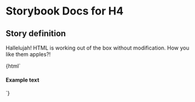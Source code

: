 

# Storybook Docs for H4

<Meta title="govtnz-import" />

## Story definition

Hallelujah! HTML is working out of the box without modification.
How you like them apples?!

<Preview>
  <Story name="H4" height="100px">
    {html` <h4 class="g-heading g-heading-xl">Example text</h4> `}
  </Story>
</Preview>
